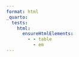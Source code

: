 ```yaml
---
format: html
_quarto:
  tests:
    html:
      ensureHtmlElements:
        - - table
          - em
---
```


```{=pandoc-reader-markdown}
+-------+--------+
| col1  | col2   |
+-------+--------+
| row   | value  |
+-------+--------+
```

```{=pandoc-reader-latex}
\emph{emphasis}
```
